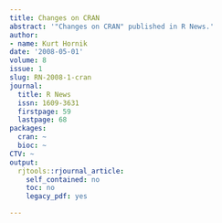 ```yaml
---
title: Changes on CRAN
abstract: '"Changes on CRAN" published in R News.'
author:
- name: Kurt Hornik
date: '2008-05-01'
volume: 8
issue: 1
slug: RN-2008-1-cran
journal:
  title: R News
  issn: 1609-3631
  firstpage: 59
  lastpage: 68
packages:
  cran: ~
  bioc: ~
CTV: ~
output:
  rjtools::rjournal_article:
    self_contained: no
    toc: no
    legacy_pdf: yes

---
```

